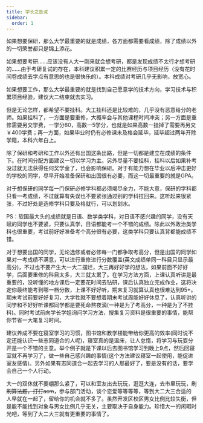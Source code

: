 ```yaml
---
title: 学长之告诫
sidebar:
  order: 1
---
```


如果想要保研，那么大学最重要的就是成绩，各方面都需要看成绩，除了成绩以外的一切荣誉都只是锦上添花。

如果想要考研……应该没有人大一刚来就会想考研，都是发现成绩不太行才想考研的……由于考研复试的存在，本科建议积累一定的比赛经历与项目经历（没有花时间卷成绩去学点有意思的也是很快乐的）。本科成绩对考研几乎无影响，放宽心。

如果想要工作，那么大学最重要的就是找到自己愿意学的技术方向，学习技术与积累项目经验，建议大二结束就去实习。

但是无论怎样，都希望不要挂科。大工挂科还是比较难的，几乎没有恶意给分的老师。如果挂科了，一方面是要重修，大概率会与其他课程时间冲突；另一方面是重修需要另交学费，一学分80，高数一5学分，也就是如果高数一挂掉了需要再另交￥400学费；再一方面，如果毕业时仍有必修课未及格会延毕，延毕超过两年开除学籍，本科六年白上。

除了保研和考研和工作以外还有出国这条出路，但是一切都是建立在成绩的条件下。在时间分配方面建议一切以学习为主。另外尽量不要挂科，挂科以后如果补考没过就无法获得任何奖学金了，也会影响保研。对于有能力想在毕业以后冲击更好的学校的同学，尽早开始准备保研和出国很有必要，而这一切最重要的就是GPA。

对于想保研的同学每一门保研必修学科都必须竭尽全力，不能大意，保研的学科都只看一考成绩，不过就算有失误也不要紧张通过别的学科拉回来。这听起来很紧张，不过好处是选修学科只要及格就行，可以划划水。

PS：软国最大头的成绩就是日语、数学类学科，对日语不感兴趣的同学，没有天赋的同学也不要紧，只要认真学，日语都能考一个不错的成绩。除此以外政治类学科也很重要，考试前好好准备考个高分很有必要，这类学科只要认真背都能成绩不错。

对于想要出国的同学，无论选修或者必修每一门都争取考高分，但是出国的同学如果对一考成绩不满意，可以进行重修进行分数覆盖(英文成绩单同一科目只显示最高分)，不过也不要产生大一大二摆烂，大三再好好学的想法，如果前面不好好学，后面要重修的科目太多，大三就太累了。在学习方法方面，上课认真听讲是最重要的，没听懂的地方课后一定要花时间去钻研，课后认真独立完成作业，这将决定你最终能考到哪一档分数，上课不好好听，期末复习就算认真也很难达到95+。期末考试前要好好复习，大学牲就不要想着期末考试周能好好休息了，认真听讲的同学和不好好听课都同学都是要死命熬夜滴(一种是为了考高分，一种是为了不挂科)。同时考试前向学长学姐询问学习方法，搜集复习资料是很重要的事情，能帮你节省一大笔复习时间。

建议养成不要在寝室学习的习惯，图书馆和教学楼能带给你更高的效率(同时说不定还能认识一些志同道合的人呢)，寝室真的是温床，让人怠惰，将学习与玩耍分开是一个不错的主意。举个例子就是下课以后去图书馆学习到晚上9点，然后回寝室就不再学习了，做一些自己感兴趣的事情(这个方法建议寝室一起使用，能促进室友感情)。另外如果有志同道合一起去学习的人那最好了，要是没有的话，要学会自己一个人行动。

大一的双休就不要绷那么紧了，可以和室友出去玩玩，逛逛大连，去市里玩玩，~~刷刷算法题，打打acm~~，参与部门活动，谈个恋爱等等等等，等到大二大三合适的人早就在一起了，留给你的机会就不多了。虽然开发区校区男女比例比较失衡，但是能不能找到对象与男女比例几乎无关，主要取决于自身能力。珍惜大一的闲暇时光吧，等到了大二大三就有更重要的事情了。